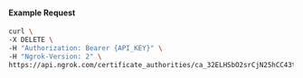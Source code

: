 #### Example Request

```bash
curl \
-X DELETE \
-H "Authorization: Bearer {API_KEY}" \
-H "Ngrok-Version: 2" \
https://api.ngrok.com/certificate_authorities/ca_32ELHSbO2srCjN25hCC43tMKvbe
```
